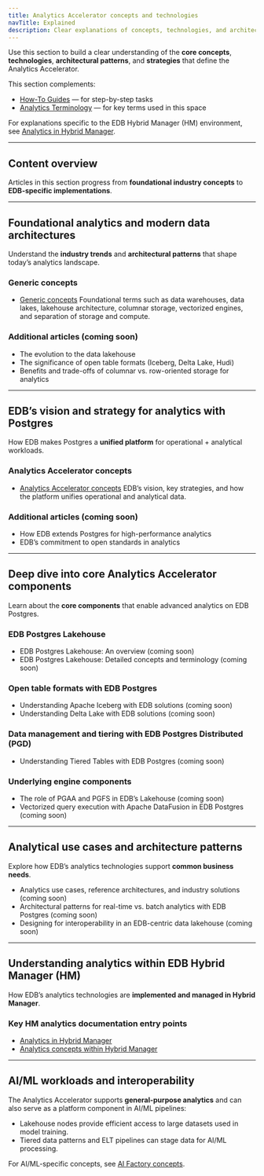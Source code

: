 ```yaml
---
title: Analytics Accelerator concepts and technologies
navTitle: Explained
description: Clear explanations of concepts, technologies, and architecture patterns that power the Analytics Accelerator and related EDB offerings.
---
```


Use this section to build a clear understanding of the **core concepts**, **technologies**, **architectural patterns**, and **strategies** that define the Analytics Accelerator.

This section complements:

-   [How-To Guides](/edb-postgres-ai/hybrid-manager/analytics/learn/how-to/) — for step-by-step tasks
-   [Analytics Terminology](terminology) — for key terms used in this space

For explanations specific to the EDB Hybrid Manager (HM) environment, see [Analytics in Hybrid Manager](../../../hybrid-manager/analytics).

* * *

## Content overview

Articles in this section progress from **foundational industry concepts** to **EDB-specific implementations**.

* * *

## Foundational analytics and modern data architectures

Understand the **industry trends** and **architectural patterns** that shape today’s analytics landscape.

### Generic concepts

-   [Generic concepts](./generic-concepts)
    Foundational terms such as data warehouses, data lakes, lakehouse architecture, columnar storage, vectorized engines, and separation of storage and compute.

### Additional articles (coming soon)

-   The evolution to the data lakehouse
-   The significance of open table formats (Iceberg, Delta Lake, Hudi)
-   Benefits and trade-offs of columnar vs. row-oriented storage for analytics

* * *

## EDB’s vision and strategy for analytics with Postgres

How EDB makes Postgres a **unified platform** for operational + analytical workloads.

### Analytics Accelerator concepts

-   [Analytics Accelerator concepts](analytics-concepts)
    EDB’s vision, key strategies, and how the platform unifies operational and analytical data.

### Additional articles (coming soon)

-   How EDB extends Postgres for high-performance analytics
-   EDB’s commitment to open standards in analytics

* * *

## Deep dive into core Analytics Accelerator components

Learn about the **core components** that enable advanced analytics on EDB Postgres.

### EDB Postgres Lakehouse

-   EDB Postgres Lakehouse: An overview (coming soon)
-   EDB Postgres Lakehouse: Detailed concepts and terminology (coming soon)

### Open table formats with EDB Postgres

-   Understanding Apache Iceberg with EDB solutions (coming soon)
-   Understanding Delta Lake with EDB solutions (coming soon)

### Data management and tiering with EDB Postgres Distributed (PGD)

-   Understanding Tiered Tables with EDB Postgres (coming soon)

### Underlying engine components

-   The role of PGAA and PGFS in EDB’s Lakehouse (coming soon)
-   Vectorized query execution with Apache DataFusion in EDB Postgres (coming soon)

* * *

## Analytical use cases and architecture patterns

Explore how EDB’s analytics technologies support **common business needs**.

-   Analytics use cases, reference architectures, and industry solutions (coming soon)
-   Architectural patterns for real-time vs. batch analytics with EDB Postgres (coming soon)
-   Designing for interoperability in an EDB-centric data lakehouse (coming soon)

* * *

## Understanding analytics within EDB Hybrid Manager (HM)

How EDB’s analytics technologies are **implemented and managed in Hybrid Manager**.

### Key HM analytics documentation entry points

-   [Analytics in Hybrid Manager](../../../hybrid-manager/analytics)
-   [Analytics concepts within Hybrid Manager](/edb-postgres-ai/hybrid-manager/analytics/learn/analytics_concepts)

* * *

## AI/ML workloads and interoperability

The Analytics Accelerator supports **general-purpose analytics** and can also serve as a platform component in AI/ML pipelines:

-   Lakehouse nodes provide efficient access to large datasets used in model training.
-   Tiered data patterns and ELT pipelines can stage data for AI/ML processing.

For AI/ML-specific concepts, see [AI Factory concepts](/edb-postgres-ai/ai-factory/learn/explained/ai-factory-concepts).
